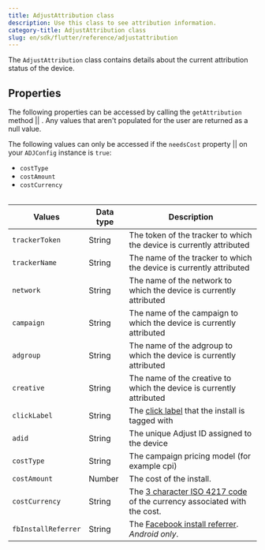 ```yaml
---
title: AdjustAttribution class
description: Use this class to see attribution information.
category-title: AdjustAttribution class
slug: en/sdk/flutter/reference/adjustattribution
---
```



The `AdjustAttribution` class contains details about the current attribution status of the device.

## Properties

The following properties can be accessed by calling the <Tooltip>`getAttribution` method || <AttributionSig /></Tooltip>. Any values that aren't populated for the user are returned as a null value.

<Callout type="note">

The following values can only be accessed if the <Tooltip>`needsCost` property || <NeedsCostSig /></Tooltip> on your `ADJConfig` instance is `true`:

-  `costType`
-  `costAmount`
-  `costCurrency`

</Callout>

<Table height="full-height">

| Values              | Data type | Description                                                                                                      |
| ------------------- | --------- | ---------------------------------------------------------------------------------------------------------------- |
| `trackerToken`      | String    | The token of the tracker to which the device is currently attributed                                             |
| `trackerName`       | String    | The name of the tracker to which the device is currently attributed                                              |
| `network`           | String    | The name of the network to which the device is currently attributed                                              |
| `campaign`          | String    | The name of the campaign to which the device is currently attributed                                             |
| `adgroup`           | String    | The name of the adgroup to which the device is currently attributed                                              |
| `creative`          | String    | The name of the creative to which the device is currently attributed                                             |
| `clickLabel`        | String    | The [click label](https://help.adjust.com/en/article/user-rewards) that the install is tagged with               |
| `adid`              | String    | The unique Adjust ID assigned to the device                                                                      |
| `costType`          | String    | The campaign pricing model (for example cpi)                                                                     |
| `costAmount`        | Number    | The cost of the install.                                                                                         |
| `costCurrency`      | String    | The [3 character ISO 4217 code](https://www.iban.com/currency-codes) of the currency associated with the cost.   |
| `fbInstallReferrer` | String    | The [Facebook install referrer](https://developers.facebook.com/docs/app-ads/install-referrer/). _Android only_. |

</Table>
